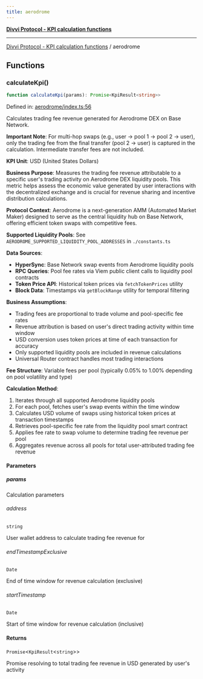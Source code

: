 ```yaml
---
title: aerodrome
---
```

[**Divvi Protocol - KPI calculation functions**](./README)

---

[Divvi Protocol - KPI calculation functions](./README) / aerodrome
## Functions

### calculateKpi()

```ts
function calculateKpi(params): Promise<KpiResult<string>>
```

Defined in: [aerodrome/index.ts:56](https://github.com/divvi-xyz/divvi-protocol/blob/main/scripts/calculateKpi/protocols/aerodrome/index.ts#L56)

Calculates trading fee revenue generated for Aerodrome DEX on Base Network.

**Important Note**: For multi-hop swaps (e.g., user -> pool 1 -> pool 2 -> user),
only the trading fee from the final transfer (pool 2 -> user) is captured in the calculation.
Intermediate transfer fees are not included.

**KPI Unit**: USD (United States Dollars)

**Business Purpose**: Measures the trading fee revenue attributable to a specific user's trading activity
on Aerodrome DEX liquidity pools. This metric helps assess the economic value generated by user interactions
with the decentralized exchange and is crucial for revenue sharing and incentive distribution calculations.

**Protocol Context**: Aerodrome is a next-generation AMM (Automated Market Maker) designed to serve as the
central liquidity hub on Base Network, offering efficient token swaps with competitive fees.

**Supported Liquidity Pools**: See `AERODROME_SUPPORTED_LIQUIDITY_POOL_ADDRESSES` in `./constants.ts`

**Data Sources**:

- **HyperSync**: Base Network swap events from Aerodrome liquidity pools
- **RPC Queries**: Pool fee rates via Viem public client calls to liquidity pool contracts
- **Token Price API**: Historical token prices via `fetchTokenPrices` utility
- **Block Data**: Timestamps via `getBlockRange` utility for temporal filtering

**Business Assumptions**:

- Trading fees are proportional to trade volume and pool-specific fee rates
- Revenue attribution is based on user's direct trading activity within time window
- USD conversion uses token prices at time of each transaction for accuracy
- Only supported liquidity pools are included in revenue calculations
- Universal Router contract handles most trading interactions

**Fee Structure**: Variable fees per pool (typically 0.05% to 1.00% depending on pool volatility and type)

**Calculation Method**:

1. Iterates through all supported Aerodrome liquidity pools
2. For each pool, fetches user's swap events within the time window
3. Calculates USD volume of swaps using historical token prices at transaction timestamps
4. Retrieves pool-specific fee rate from the liquidity pool smart contract
5. Applies fee rate to swap volume to determine trading fee revenue per pool
6. Aggregates revenue across all pools for total user-attributed trading fee revenue

#### Parameters

##### params

Calculation parameters

###### address

`string`

User wallet address to calculate trading fee revenue for

###### endTimestampExclusive

`Date`

End of time window for revenue calculation (exclusive)

###### startTimestamp

`Date`

Start of time window for revenue calculation (inclusive)

#### Returns

`Promise`\<`KpiResult`\<`string`\>\>

Promise resolving to total trading fee revenue in USD generated by user's activity
